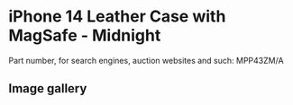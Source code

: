 
# iPhone 14 Leather Case with MagSafe - Midnight

Part number, for search engines, auction websites and such: MPP43ZM/A

## Image gallery

<div style={{ width: "768px" }}>
  <GalleryComponent
    images={[
      {
        original: "/everysource/MPP43.webp",
        thumbnail: "/everypreview/MPP43.webp",
      },
      {
        original: "/everysource/MPP43_AV1.webp",
        thumbnail: "/everypreview/MPP43_AV1.webp",
      },
      {
        original: "/everysource/MPP43_AV2.webp",
        thumbnail: "/everypreview/MPP43_AV2.webp",
      },
      {
        original: "/everysource/MPP43_AV3.webp",
        thumbnail: "/everypreview/MPP43_AV3.webp",
      },
      {
        original: "/everysource/MPP43_AV4.webp",
        thumbnail: "/everypreview/MPP43_AV4.webp",
      },
      {
        original: "/everysource/MPP43_AV5.webp",
        thumbnail: "/everypreview/MPP43_AV5.webp",
      },
      {
        original: "/everysource/MPP43_AV6.webp",
        thumbnail: "/everypreview/MPP43_AV6.webp",
      },
      {
        original: "/everysource/MPP43_AV7.webp",
        thumbnail: "/everypreview/MPP43_AV7.webp",
      }
    ]}
  />
</div>